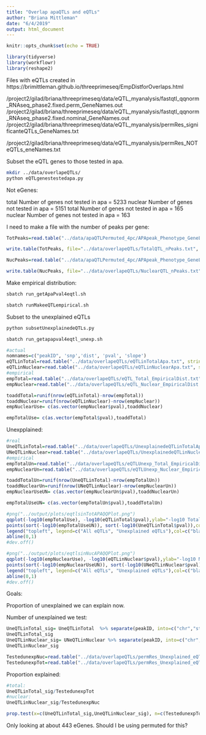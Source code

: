 ```yaml
---
title: "Overlap apaQTLs and eQTLs"
author: "Briana Mittleman"
date: "6/4/2019"
output: html_document
---
```


```r
knitr::opts_chunk$set(echo = TRUE)
```

```r
library(tidyverse)
library(workflowr)
library(reshape2)
```

Files with eQTLs created in https://brimittleman.github.io/threeprimeseq/EmpDistforOverlaps.html

/project2/gilad/briana/threeprimeseq/data/eQTL_myanalysis/fastqtl_qqnorm_RNAseq_phase2.fixed.perm_GeneNames.out 
/project2/gilad/briana/threeprimeseq/data/eQTL_myanalysis/fastqtl_qqnorm_RNAseq_phase2.fixed.nominal_GeneNames.out
/project2/gilad/briana/threeprimeseq/data/eQTL_myanalysis/permRes_significanteQTLs_GeneNames.txt

/project2/gilad/briana/threeprimeseq/data/eQTL_myanalysis/permRes_NOTeQTLs_eneNames.txt


Subset the eQTL genes to those tested in apa. 

```bash
mkdir ../data/overlapeQTLs/
python eQTLgenestestedapa.py
```
Not eGenes:

total
Number of genes not tested in apa = 5233
nuclear
Number of genes not tested in apa = 5151
total
Number of genes not tested in apa = 165
nuclear
Number of genes not tested in apa = 163

I need to make a file with the number of peaks per gene:  

```r
TotPeaks=read.table("../data/apaQTLPermuted_4pc/APApeak_Phenotype_GeneLocAnno.Total_permResBH.txt", header = T, stringsAsFactors = F) %>% select(pid) %>% separate(pid, into=c("chr", "start", "end", "peak"), sep=":") %>%  separate(peak, into=c("gene", "loc",'strand', 'peaknum'), sep="_")%>% group_by(gene) %>% summarise(NPeaks=n())

write.table(TotPeaks, file="../data/overlapeQTLs/TotalQTL_nPeaks.txt", quote=F, sep="\t", col.names = F, row.names = F)

NucPeaks=read.table("../data/apaQTLPermuted_4pc/APApeak_Phenotype_GeneLocAnno.Nuclear_permResBH.txt", header = T, stringsAsFactors = F) %>% select(pid) %>% separate(pid, into=c("chr", "start", "end", "peak"), sep=":") %>%  separate(peak, into=c("gene", "loc",'strand', 'peaknum'), sep="_")%>% group_by(gene) %>% summarise(NPeaks=n())

write.table(NucPeaks, file="../data/overlapeQTLs/NuclearQTL_nPeaks.txt", quote=F, sep="\t", col.names = F, row.names = F)


```

Make empirical distribution: 

```bash
sbatch run_getApaPval4eqtl.sh

sbatch runMakeeQTLempirical.sh


```


Subset to the unexplained eQTLs  
```bash
python subsetUnexplainedeQTLs.py

sbatch run_getapapval4eqtl_unexp.sh
```


```r
#actual
nomnames=c("peakID", 'snp','dist', 'pval', 'slope')
eQTLinTotal=read.table("../data/overlapeQTLs/eQTLinTotalApa.txt", stringsAsFactors = F, col.names = nomnames)
eQTLinNuclear=read.table("../data/overlapeQTLs/eQTLinNuclearApa.txt", stringsAsFactors = F, col.names = nomnames)
#empirical
empTotal=read.table("../data/overlapeQTLs/eQTL_Total_EmpiricalDist.txt", col.names = nomnames,stringsAsFactors = F)
empNuclear=read.table("../data/overlapeQTLs/eQTL_Nuclear_EmpiricalDist.txt", col.names = nomnames, stringsAsFactors = F)
```


```r
toaddTotal=runif(nrow(eQTLinTotal)-nrow(empTotal))
toaddNuclear=runif(nrow(eQTLinNuclear)-nrow(empNuclear))
empNuclearUse= c(as.vector(empNuclear$pval),toaddNuclear)

empTotalUse= c(as.vector(empTotal$pval),toaddTotal)
```

Unexpplained:

```r
#real
UneQTLinTotal=read.table("../data/overlapeQTLs/UnexplainedeQTLinTotalApa.txt", stringsAsFactors = F, col.names = nomnames)
UNeQTLinNuclear=read.table("../data/overlapeQTLs/UnexplainedeQTLinNuclearApa.txt", stringsAsFactors = F, col.names = nomnames)
#empirical
empTotalUn=read.table("../data/overlapeQTLs/eQTLUnexp_Total_EmpiricalDist.txt", col.names = nomnames,stringsAsFactors = F)
empNuclearUn=read.table("../data/overlapeQTLs/eQTLUnexp_Nuclear_EmpiricalDist.txt", col.names = nomnames, stringsAsFactors = F)
```

```r
toaddTotalUn=runif(nrow(UneQTLinTotal)-nrow(empTotalUn))
toaddNuclearUn=runif(nrow(UNeQTLinNuclear)-nrow(empNuclearUn))
empNuclearUseUN= c(as.vector(empNuclearUn$pval),toaddNuclearUn)

empTotalUseUN= c(as.vector(empTotalUn$pval),toaddTotalUn)
```


```r
#png("../output/plots/eqtlsinTotAPAQQPlot.png")
qqplot(-log10(empTotalUse), -log10(eQTLinTotal$pval),ylab="-log10 Total APA pval", xlab="Empirical expectation", main="eQTLs in totalAPA analysis")
points(sort(-log10(empTotalUseUN)), sort(-log10(UneQTLinTotal$pval)),col= alpha("Red"))
legend("topleft", legend=c("All eQTLs", "Unexplained eQTLs"),col=c("black", "red"), pch=16,bty = 'n')
abline(0,1)
#dev.off()
```


```r
#png("../output/plots/eqtlsinNucAPAQQPlot.png")
qqplot(-log10(empNuclearUse), -log10(eQTLinNuclear$pval),ylab="-log10 Nuclear APA pval", xlab="Empirical expectation", main="eQTLs in nuclearAPA analysis")
points(sort(-log10(empNuclearUseUN)), sort(-log10(UNeQTLinNuclear$pval)),col= alpha("Red"))
legend("topleft", legend=c("All eQTLs", "Unexplained eQTLs"),col=c("black", "red"), pch=16,bty = 'n')
abline(0,1)
#dev.off()
```


Goals:

Proportion of unexplained we can explain now. 

Number of unexplained we test:  

```r
UneQTLinTotal_sig= UneQTLinTotal  %>% separate(peakID, into=c("chr","start","end","geneID"), sep=":") %>% separate(geneID, into=c("gene", "loc", "strand", "PASnum"), sep="_") %>% filter(pval<.05) %>% group_by(gene) %>% summarise(nGenes=n()) %>% nrow()
UneQTLinTotal_sig
UneQTLinNuclear_sig= UNeQTLinNuclear %>% separate(peakID, into=c("chr","start","end","geneID"), sep=":") %>% separate(geneID, into=c("gene", "loc", "strand", "PASnum"), sep="_") %>% filter(pval<.05) %>% group_by(gene) %>% summarise(nGenes=n()) %>% nrow()
UneQTLinNuclear_sig
```
```r
TestedunexpNuc=read.table("../data/overlapeQTLs/permRes_Unexplained_eQTLs_GeneNames_inNuc.txt") %>% nrow()
TestedunexpTot=read.table("../data/overlapeQTLs/permRes_Unexplained_eQTLs_GeneNames_inTot.txt") %>% nrow()
```


Proportion explained:  

```r
#total: 
UneQTLinTotal_sig/TestedunexpTot
#nuclear:
UneQTLinNuclear_sig/TestedunexpNuc

```


```r
prop.test(x=c(UneQTLinTotal_sig,UneQTLinNuclear_sig), n=c(TestedunexpTot,TestedunexpNuc))
```

Only looking at about 443 eGenes. Should I be using permuted for this? 
